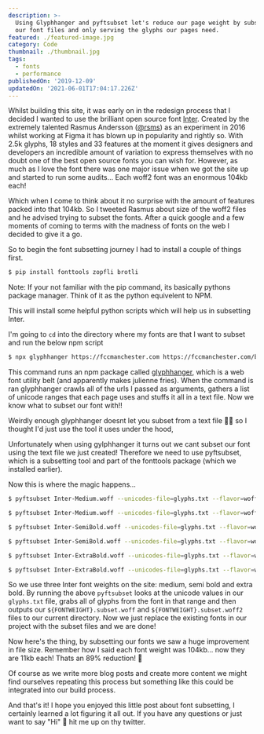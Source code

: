 ```yaml
---
description: >-
  Using Glyphhanger and pyftsubset let's reduce our page weight by subsettting
  our font files and only serving the glyphs our pages need.
featured: ./featured-image.jpg
category: Code
thumbnail: ./thumbnail.jpg
tags:
  - fonts
  - performance
publishedOn: '2019-12-09'
updatedOn: '2021-06-01T17:04:17.226Z'
---
```


Whilst building this site, it was early on in the redesign process that I
decided I wanted to use the brilliant open source font
[Inter](https://rsms.me/inter/). Created by the extremely talented Rasmus
Andersson ([@rsms](https://twitter.com/rsms)) as an experiment in 2016 whilst
working at Figma it has blown up in popularity and rightly so. With 2.5k glyphs,
18 styles and 33 features at the moment it gives designers and developers an
incredible amount of variation to express themselves with no doubt one of the
best open source fonts you can wish for. However, as much as I love the font
there was one major issue when we got the site up and started to run some
audits... Each woff2 font was an enormous 104kb each!

Which when I come to think about it no surprise with the amount of features
packed into that 104kb. So I tweeted Rasmus about size of the woff2 files and he
advised trying to subset the fonts. After a quick google and a few moments of
coming to terms with the madness of fonts on the web I decided to give it a go.

So to begin the font subsetting journey I had to install a couple of things
first.

```bash
$ pip install fonttools zopfli brotli
```

Note: If your not familiar with the pip command, its basically pythons package
manager. Think of it as the python equivelent to NPM.

This will install some helpful python scripts which will help us in subsetting
Inter.

I'm going to `cd` into the directory where my fonts are that I want to subset
and run the below npm script

```bash
$ npx glyphhanger https://fccmanchester.com https://fccmanchester.com/blog https://fccmanchester.com/upcoming-meetups https://fccmanchester.com/learning-resources > glyphs.txt
```

This command runs an npm package called
[glyphhanger](https://github.com/filamentgroup/glyphhanger), which is a web font
utility belt (and apparently makes julienne fries). When the command is ran
glyphhanger crawls all of the urls I passed as arguments, gathers a list of
unicode ranges that each page uses and stuffs it all in a text file. Now we know
what to subset our font with!!

Weirdly enough glyphhanger doesnt let you subset from a text file 🤷‍♂️ so I
thought I'd just use the tool it uses under the hood,

Unfortunately when using gylphhanger it turns out we cant subset our font using
the text file we just created! Therefore we need to use pyftsubset, which is a
subsetting tool and part of the fonttools package (which we installed earlier).

Now this is where the magic happens...

```bash
$ pyftsubset Inter-Medium.woff --unicodes-file=glyphs.txt --flavor=woff --with-zopfli

$ pyftsubset Inter-Medium.woff --unicodes-file=glyphs.txt --flavor=woff2

$ pyftsubset Inter-SemiBold.woff --unicodes-file=glyphs.txt --flavor=woff --with-zopfli

$ pyftsubset Inter-SemiBold.woff --unicodes-file=glyphs.txt --flavor=woff2

$ pyftsubset Inter-ExtraBold.woff --unicodes-file=glyphs.txt --flavor=woff --with-zopfli

$ pyftsubset Inter-ExtraBold.woff --unicodes-file=glyphs.txt --flavor=woff2
```

So we use three Inter font weights on the site: medium, semi bold and extra
bold. By running the above `pyftsubset` looks at the unicode values in our
`glyphs.txt` file, grabs all of glyphs from the font in that range and then
outputs our `${FONTWEIGHT}.subset.woff` and `${FONTWEIGHT}.subset.woff2` files
to our current directory. Now we just replace the existing fonts in our project
with the subset files and we are done!

Now here's the thing, by subsetting our fonts we saw a huge improvement in file
size. Remember how I said each font weight was 104kb... now they are 11kb each!
Thats an 89% reduction! 🤯

Of course as we write more blog posts and create more content we might find
ourselves repeating this process but something like this could be integrated
into our build process.

And that's it! I hope you enjoyed this little post about font subsetting, I
certainly learned a lot figuring it all out. If you have any questions or just
want to say "Hi" 👋 hit me up on thy twitter.
